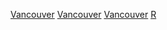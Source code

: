 {{Commons category}}

[[Category:大溫哥華地區交通|Vancouver]]
[[Category:不列顛哥倫比亞省道路|Vancouver]]
[[Category:加拿大各城市街道|Vancouver]]
[[Category:溫哥華交通|R]]